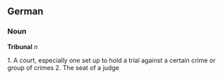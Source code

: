 ==German==
===Noun===
'''Tribunal''' ''n''

1. A court, especially one set up to hold a trial against a certain crime or group of crimes
2. The seat of a judge